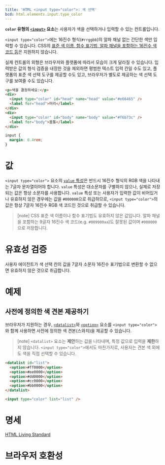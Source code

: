 ```yaml
---
title: 'HTML <input type="color">: 색 선택'
bcd: html.elements.input.type_color
---
```


**`color` 유형의 [`<input>`](../input) 요소**는 사용자가 색을 선택하거나 입력할 수 있는 컨트롤입니다.

`<input type="color">`에는 16진수 형식(`#rrggbb`)의 알파 채널 없는 간단한 색만 입력할 수 있습니다. CSS의 [표준 색 이름, 함수 표기법, 알파 채널을 포함하는 16진수 색 코드 등](/docs/Web/CSS/color_value)은 지원하지 않습니다.

실제 컨트롤의 외형은 브라우저와 플랫폼에 따라서 모습이 크게 달라질 수 있습니다. 입력받은 값의 형식 검증을 내장한 것을 제외하면 평범한 텍스트 입력 칸일 수도 있고, 플랫폼의 표준 색 선택 도구를 제공할 수도 있고, 브라우저가 별도로 제공하는 색 선택 도구를 보여줄 수도 있습니다.

<HTMLDemo height={200}>

```html
<p>색을 결정하세요:</p>
<div>
  <input type="color" id="head" name="head" value="#e66465" />
  <label for="head">머리</label>
</div>
<div>
  <input type="color" id="body" name="body" value="#f6b73c" />
  <label for="body">몸통</label>
</div>
```

```css
input {
  margin: 0.4rem;
}
```

</HTMLDemo>

# 값

`<input type="color">` 요소의 [`value` 특성](../input#term-value)은 반드시 16진수 형식의 RGB 색을 나타내는 7글자 문자열이어야 합니다. `value` 특성은 대소문자를 구별하지 않으나, 실제로 저장되는 값은 항상 소문자를 사용합니다. `value` 특성 또는 사용자가 입력한 값이 비어있거나 유효하지 않은 경우에는 값을 `#000000`으로 취급하므로, `<input type="color">`의 값은 항상 7글자 16진수 RGB 색 코드인 것으로 취급할 수 있습니다.

> [note] CSS 표준 색 이름이나 함수 표기법도 유효하지 않은 값입니다. 알파 채널을 포함하는 9글자 16진수 색 코드(e.g. `#009900aa`)도 잘못된 값이며 `#000000`으로 저장합니다.

# 유효성 검증

사용자 에이전트가 색 선택 칸의 값을 7글자 소문자 16진수 표기법으로 변환할 수 없으면 유효하지 않은 것으로 취급합니다.

# 예제

## 사전에 정의한 색 견본 제공하기

브라우저가 지원하는 경우, [`<datalist>`](../datalist)와 [`<option>`](../option) 요소를 `<input type="color">`와 함께 사용하면 사전에 정의한 색 견본(스와치)을 제공할 수 있습니다.

> [note] `<datalist>` 요소는 **제안**하는 값을 나타내며, 특정 값으로 입력을 **제한**하지 않습니다. `<input type="color">`에서도 마찬가지로, 사용자는 견본 색 외에도 색을 직접 선택할 수 있습니다.

```html name=swatches
<datalist id="list">
  <option>#ff0000</option>
  <option>#ee0000</option>
  <option>#dd0000</option>
  <option>#cc0000</option>
  <option>#bb0000</option>
</datalist>

<input type="color" list="list" />
```

<LiveExample name="swatches" height={60} />

# 명세

[HTML Living Standard](https://html.spec.whatwg.org/multipage/input.html#color-state-(type=color))

# 브라우저 호환성

<BrowserCompat data={props.bcd} />
